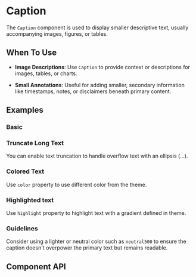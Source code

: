 
<Meta of={Caption} />

# Caption

The `Caption` component is used to display smaller descriptive text, usually accompanying images, figures, or tables.

## When To Use

- **Image Descriptions**: Use `Caption` to provide context or descriptions for images, tables, or charts.

- **Small Annotations**: Useful for adding smaller, secondary information like timestamps, notes, or disclaimers beneath
  primary content.

## Examples

### Basic

<Canvas of={Basic} />

### Truncate Long Text

You can enable text truncation to handle overflow text with an ellipsis (...).

<Canvas of={TruncateLongText} />

### Colored Text

Use `color` property to use different color from the theme.

<Canvas of={ColoredText} />

### Highlighted text

Use `highlight` property to highlight text with a gradient defined in theme.

<Canvas of={HighlightText} />

### Guidelines

Consider using a lighter or neutral color such as `neutral500` to ensure the caption doesn't overpower the primary text
but remains readable.

## Component API

<ArgsTable />
